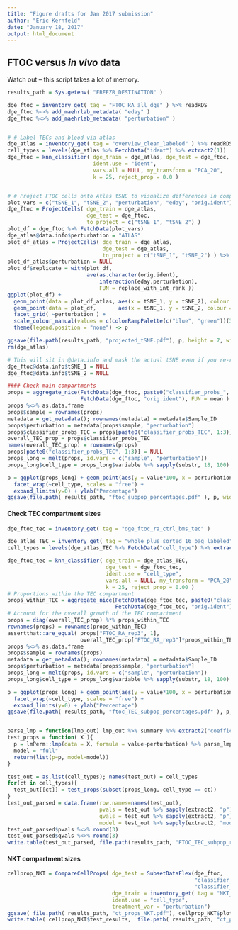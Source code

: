 ```yaml
---
title: "Figure drafts for Jan 2017 submission"
author: "Eric Kernfeld"
date: "January 18, 2017"
output: html_document
---
```


## FTOC versus *in vivo* data

Watch out -- this script takes a lot of memory.

```r
results_path = Sys.getenv( "FREEZR_DESTINATION" )

dge_ftoc = inventory_get( tag = "FTOC_RA_all_dge" ) %>% readRDS
dge_ftoc %<>% add_maehrlab_metadata( "eday" )
dge_ftoc %<>% add_maehrlab_metadata( "perturbation" )


# # Label TECs and blood via atlas
dge_atlas = inventory_get( tag = "overview_clean_labeled" ) %>% readRDS
cell_types = levels(dge_atlas %>% FetchData("ident") %>% extract2(1))
dge_ftoc = knn_classifier( dge_train = dge_atlas, dge_test = dge_ftoc, 
                           ident.use = "ident",
                           vars.all = NULL, my_transform = "PCA_20", 
                           k = 25, reject_prop = 0.0 )


# # Project FTOC cells onto Atlas tSNE to visualize differences in composition
plot_vars = c("tSNE_1", "tSNE_2", "perturbation", "eday", "orig.ident")
dge_ftoc = ProjectCells( dge_train = dge_atlas, 
                         dge_test = dge_ftoc,
                         to_project = c("tSNE_1", "tSNE_2") )
plot_df = dge_ftoc %>% FetchData(plot_vars) 
dge_atlas@data.info$perturbation = "ATLAS"
plot_df_atlas = ProjectCells( dge_train = dge_atlas, 
                              dge_test = dge_atlas,
                              to_project = c("tSNE_1", "tSNE_2") ) %>% FetchData(plot_vars)
plot_df_atlas$perturbation = NULL
plot_df$replicate = with(plot_df, 
                         ave(as.character(orig.ident), 
                             interaction(eday,perturbation),
                             FUN = replace_with_int_rank ))
ggplot(plot_df) + 
  geom_point(data = plot_df_atlas, aes(x = tSNE_1, y = tSNE_2), colour = "grey", alpha = 0.2) + 
  geom_point(data = plot_df,       aes(x = tSNE_1, y = tSNE_2, colour = perturbation)) + 
  facet_grid( ~perturbation ) +
  scale_colour_manual(values = c(colorRampPalette(c("blue", "green"))(3))) + 
  theme(legend.position = "none") -> p

ggsave(file.path(results_path, "projected_tSNE.pdf"), p, height = 7, width = 10)
rm(dge_atlas)

# This will sit in @data.info and mask the actual tSNE even if you re-run the tSNE, so I need to remove it.
dge_ftoc@data.info$tSNE_1 = NULL
dge_ftoc@data.info$tSNE_2 = NULL

#### Check main compartments
props = aggregate_nice(FetchData(dge_ftoc, paste0("classifier_probs_", cell_types)), 
                       FetchData(dge_ftoc, "orig.ident"), FUN = mean )
props %<>% as.data.frame
props$sample = rownames(props)
metadata = get_metadata(); rownames(metadata) = metadata$Sample_ID
props$perturbation = metadata[props$sample, "perturbation"]
props$classifier_probs_TEC = props[paste0("classifier_probs_TEC", 1:3)] %>% rowSums
overall_TEC_prop = props$classifier_probs_TEC
names(overall_TEC_prop) = rownames(props)
props[paste0("classifier_probs_TEC", 1:3)] = NULL
props_long = melt(props, id.vars = c("sample", "perturbation"))
props_long$cell_type = props_long$variable %>% sapply(substr, 18, 100)

p = ggplot(props_long) + geom_point(aes(y = value*100, x = perturbation)) + 
  facet_wrap(~cell_type, scales = "free") + 
  expand_limits(y=0) + ylab("Percentage") 
ggsave(file.path( results_path, "ftoc_subpop_percentages.pdf" ), p, width = 7, height = 6)


```

#### Check TEC compartment sizes

```r
dge_ftoc_tec = inventory_get( tag = "dge_ftoc_ra_ctrl_bms_tec" )

dge_atlas_TEC = inventory_get( tag = "whole_plus_sorted_16_bag_labeled" ) %>% readRDS
cell_types = levels(dge_atlas_TEC %>% FetchData("cell_type") %>% extract2(1))

dge_ftoc_tec = knn_classifier( dge_train = dge_atlas_TEC, 
                               dge_test = dge_ftoc_tec, 
                               ident.use = "cell_type",
                               vars.all = NULL, my_transform = "PCA_20", 
                               k = 25, reject_prop = 0.00 )
# Proportions within the TEC compartment
props_within_TEC = aggregate_nice(FetchData(dge_ftoc_tec, paste0("classifier_probs_", cell_types)), 
                                  FetchData(dge_ftoc_tec, "orig.ident"), FUN = mean )
# Account for the overall growth of the TEC compartment
props = diag(overall_TEC_prop) %*% props_within_TEC
rownames(props) = rownames(props_within_TEC)
assertthat::are_equal( props["FTOC_RA_rep3", 1], 
                       overall_TEC_prop["FTOC_RA_rep3"]*props_within_TEC["FTOC_RA_rep3", 1] )
props %<>% as.data.frame
props$sample = rownames(props)
metadata = get_metadata(); rownames(metadata) = metadata$Sample_ID
props$perturbation = metadata[props$sample, "perturbation"]
props_long = melt(props, id.vars = c("sample", "perturbation"))
props_long$cell_type = props_long$variable %>% sapply(substr, 18, 100)

p = ggplot(props_long) + geom_point(aes(y = value*100, x = perturbation)) + 
  facet_wrap(~cell_type, scales = "free") + 
  expand_limits(y=0) + ylab("Percentage") 
ggsave(file.path( results_path, "ftoc_TEC_subpop_percentages.pdf" ), p, width = 7, height = 6)


parse_lmp = function(lmp_out) lmp_out %>% summary %>% extract2("coefficients") %>% extract(2, 2)
test_props = function( X ){
  p = lmPerm::lmp(data = X, formula = value~perturbation) %>% parse_lmp
  model = "full"
  return(list(p=p, model=model))
}

test_out = as.list(cell_types); names(test_out) = cell_types
for(ct in cell_types){
  test_out[[ct]] = test_props(subset(props_long, cell_type == ct))
}
test_out_parsed = data.frame(row.names=names(test_out),
                             pvals = test_out %>% sapply(extract2, "p"), 
                             qvals = test_out %>% sapply(extract2, "p") %>% p.adjust, 
                             model = test_out %>% sapply(extract2, "model"))
test_out_parsed$pvals %<>% round(3)
test_out_parsed$qvals %<>% round(3)
write.table(test_out_parsed, file.path(results_path, "FTOC_TEC_subpop_ratio_tests.txt"), quote = F)
```

#### NKT compartment sizes

```r

cellprop_NKT = CompareCellProps( dge_test = SubsetDataFlex(dge_ftoc, 
                                                           "classifier_ident", 
                                                           "classifier_ident %in% paste0('BLD', 5)"), 
                                 dge_train = inventory_get( tag = "NKT_atlas_with_tcr" ) %>% readRDS,
                                 ident.use = "cell_type", 
                                 treatment_var = "perturbation")
ggsave( file.path( results_path, "ct_props_NKT.pdf"), cellprop_NKT$plot )
write.table( cellprop_NKT$test_results,  file.path( results_path, "ct_props_NKT_testing.txt"))
```

